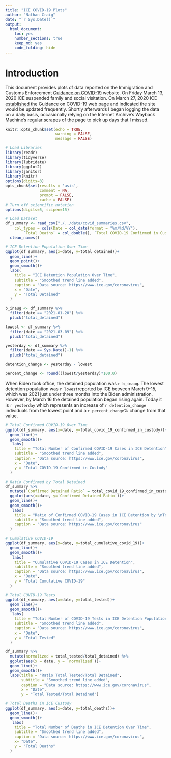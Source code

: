 ```yaml
---
title: "ICE COVID-19 Plots"
author: "Nathan Craig"
date: "`r Sys.Date()`"
output:
  html_document:
    toc: yes
    number_sections: true
    keep_md: yes
    code_folding: hide
---
```


# Introduction

This document provides plots of data reported on the Immigration and Customs Enforcement [Guidance on COVID-19](https://www.ice.gov/coronavirus) website. On Friday March 13, 2020 ICE suspended family and social visitation. On March 27, 2020 ICE [established](https://web.archive.org/web/20200327175825/https://www.ice.gov/coronavirus) the Guidance on COVID-19 web page and indicated the site would be updated frequently. Shortly afterwards I began logging the data on a daily basis, occasionally relying on the Internet Archive's Wayback Machine's [regular scrapes](https://web.archive.org/web/20200401000000*/https://www.ice.gov/coronavirus) of the page to pick up days that I missed.

```r
knitr::opts_chunk$set(echo = TRUE,
                      warning = FALSE,
                      message = FALSE)
```

```r
# Load Libraries
library(readr)
library(tidyverse)
library(lubridate)
library(ggplot2)
library(janitor)
library(knitr)
options(digits=3)
opts_chunk$set(results = 'asis',
               comment = NA,
               prompt = FALSE,
               cache = FALSE)
# Turn off scientific notation
options(digits=5, scipen=15)

```

```r
# Load Dataset
df_summary <- read_csv("./../data/covid_summaries.csv", 
    col_types = cols(Date = col_date(format = "%m/%d/%Y"), 
        `Total Deaths` = col_double(), `Total COVID-19 Confirmed in Custody` = col_double())) %>% 
  clean_names()
```

```r

# ICE Detention Population Over Time
ggplot(df_summary, aes(x=date, y=total_detained))+
  geom_line()+
  geom_point()+
  geom_smooth()+
  labs(
    title = "ICE Detention Population Over Time",
    subtitle = "Smoothed trend line added",
    caption = "Data source: https://www.ice.gov/coronavirus",
    x = "Date",
    y = "Total Detained"
  )

```

```r
b_inaug <- df_summary %>% 
  filter(date == "2021-01-20") %>% 
  pluck("total_detained")

lowest <- df_summary %>% 
  filter(date == "2021-03-09") %>% 
  pluck("total_detained")

yesterday <- df_summary %>% 
  filter(date == Sys.Date()-1) %>% 
  pluck("total_detained")

detention_change <- yesterday - lowest

percent_change <- round((lowest/yesterday)*100,0)

```


When Biden took office, the detained population was `r b_inaug`. The lowest detention population was `r lowest`reported by ICE between March 9-15, which was 2021 just under three months into the Biden administration. However, by March 16 the detained population began rising again. Today it is `r yesterday` which represents an increase of `r detention_change` individuals from the lowest point and a `r percent_change`% change from that value.



```r
# Total Confirmed COVID-19 Over Time
ggplot(df_summary, aes(x=date, y=total_covid_19_confirmed_in_custody))+
  geom_line()+
  geom_smooth()+
   labs(
    title = "Total Number of Confirmed COVID-19 Cases in ICE Detention",
    subtitle = "Smoothed trend line added",
    caption = "Data source: https://www.ice.gov/coronavirus",
    x = "Date",
    y = "Total COVID-19 Confirmed in Custody"
  )

```

```r
# Ratio Confirmed by Total Detained
df_summary %>% 
  mutate(`Confirmed Detained Ratio` = total_covid_19_confirmed_in_custody/total_detained) %>%
  ggplot(aes(x=date, y=`Confirmed Detained Ratio`))+
  geom_line()+
  geom_smooth()+
   labs(
    title = "Ratio of Confirmed COVID-19 Cases in ICE Detention by \nTotal ICE Detention Population",
    subtitle = "Smoothed trend line added",
    caption = "Data source: https://www.ice.gov/coronavirus"
  )

```

```r
# Cumulative COVID-19
ggplot(df_summary, aes(x=date, y=total_cumulative_covid_19))+
  geom_line()+
  geom_smooth()+
   labs(
    title = "Cumulative COVID-19 Cases in ICE Detention",
    subtitle = "Smoothed trend line added",
    caption = "Data source: https://www.ice.gov/coronavirus",
    x = "Date",
    y = "Total Cumulative COVID-19"
  )

```

```r
# Total COVID-19 Tests
ggplot(df_summary, aes(x=date, y=total_tested))+
  geom_line()+
  geom_smooth()+
   labs(
    title = "Total Number of COVID-19 Tests in ICE Detention Population \nOver Time",
    subtitle = "Smoothed trend line added",
    caption = "Data source: https://www.ice.gov/coronavirus",
    x = "Date",
    y = "Total Tested"
  )

```


```r
df_summary %>%
  mutate(normalized = total_tested/total_detained) %>% 
  ggplot(aes(x = date, y = `normalized`))+
  geom_line()+
  geom_smooth()+
  labs(title = "Ratio Total Tested/Total Detained",
       subtitle = "Smoothed trend line added",
       caption = "Data source: https://www.ice.gov/coronavirus",
       x = "Date",
       y = "Total Tested/Total Detained")
```



```r
# Total Deaths in ICE Custody
ggplot(df_summary, aes(x=date, y=total_deaths))+
  geom_line()+
  geom_smooth()+
   labs(
    title = "Total Number of Deaths in ICE Detention Over Time",
    subtitle = "Smoothed trend line added",
    caption = "Data source: https://www.ice.gov/coronavirus",
    x= "Date",
    y = "Total Deaths"
  )
```
